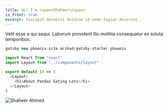 ```yaml
---
title: Hi! I'm <span>Shaheer</span>
is_front: true
excerpt: Suscipit deleniti dolorum id nemo fugiat deserunt.
---
```


Velit esse a qui sequi. Laborum provident illo mollitia consequatur ex soluta temporibus.

```js
gatsby new phoenix-site arshad/gatsby-starter-phoenix
```

```js
import React from "react"
import Layout from "../components/layout"

export default () => (
  <Layout>
    <h1>About Pandas Eating Lots</h1>
  </Layout>
)
```
![Shaheer Ahmed](https://i.ibb.co/hdc67FV/5-KEMLU5-Z-400x400.jpg)


